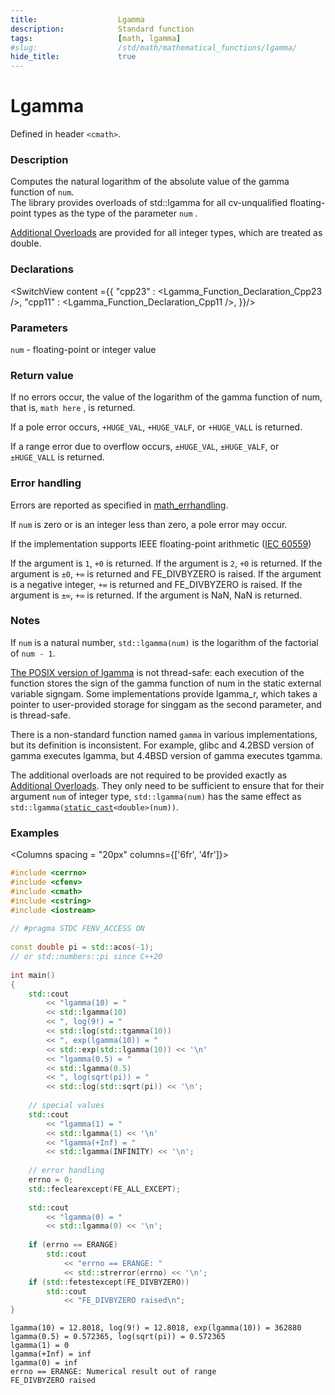 ```yaml
---
title:                  Lgamma
description:            Standard function
tags:                   [math, lgamma]
#slug:                  /std/math/mathematical_functions/lgamma/
hide_title:             true
---
```




# Lgamma

Defined in header `<cmath>`.

### Description

Computes the natural logarithm of the absolute value of the gamma function of <code>num</code>.<br/>
&#8203;<Since v='cpp23'>The library provides overloads of std::lgamma for all cv-unqualified floating-point types as the type of the parameter <code>num</code> </Since>.<br/>

&#8203;<a href='#declarations'>Additional Overloads</a> are provided for all integer types, which are treated as <span class='col-lb'>double</span>.

### Declarations

<SwitchView content ={{
    "cpp23" : <Lgamma_Function_Declaration_Cpp23 />,
    "cpp11" : <Lgamma_Function_Declaration_Cpp11 />,
}}/>

### Parameters
 
&#8203;<code>num</code> - floating-point or integer value

### Return value
If no errors occur, the value of the logarithm of the gamma function of num, that is, `math here` , is returned.

If a pole error occurs, `+HUGE_VAL`, `+HUGE_VALF`, or `+HUGE_VALL` is returned.

If a range error due to overflow occurs, `±HUGE_VAL`, `±HUGE_VALF`, or `±HUGE_VALL` is returned.

### Error handling

Errors are reported as specified in <a href='/docs/std/math/math_errhandling'>math_errhandling</a>.

If <code>num</code> is zero or is an integer less than zero, a pole error may occur.

If the implementation supports IEEE floating-point arithmetic (<a href='https://www.iso.org/standard/80985.html'>IEC 60559</a>)

If the argument is `1`, `+0` is returned.
If the argument is `2`, `+0` is returned.
If the argument is `±0`, `+∞` is returned and FE_DIVBYZERO is raised.
If the argument is a negative integer, `+∞` is returned and FE_DIVBYZERO is raised.
If the argument is `±∞`, `+∞` is returned.
If the argument is NaN, NaN is returned.

### Notes

If <code>num</code> is a natural number, `std::lgamma(num)` is the logarithm of the factorial of `num - 1`.

[The POSIX version of lgamma](https://pubs.opengroup.org/onlinepubs/9699919799/functions/lgamma.html)
is not thread-safe: each execution of the function stores the sign of the gamma function of num in the static external variable signgam. Some implementations provide lgamma_r, which takes a pointer to user-provided storage for singgam as the second parameter, and is thread-safe.

There is a non-standard function named `gamma` in various implementations, but its definition is inconsistent. 
For example, glibc and 4.2BSD version of gamma executes lgamma, but 4.4BSD version of gamma executes tgamma.

The additional overloads are not required to be provided exactly as <a href='#declarations'>Additional Overloads</a>. 
They only need to be sufficient to ensure that for their argument <code>num</code> of integer type, 
`std::lgamma(num)` has the same effect as <code>std::lgamma(<a href='/docs/std/lang-support/static_cast'>static_cast</a>&lt;<span class='col-lb'>double</span>&gt;(num))</code>.

### Examples

<Columns spacing = "20px" columns={['6fr', '4fr']}>
<div>

```cpp
#include <cerrno>
#include <cfenv>
#include <cmath>
#include <cstring>
#include <iostream>
 
// #pragma STDC FENV_ACCESS ON
 
const double pi = std::acos(-1); 
// or std::numbers::pi since C++20
 
int main()
{
    std::cout 
        << "lgamma(10) = " 
        << std::lgamma(10)
        << ", log(9!) = " 
        << std::log(std::tgamma(10))
        << ", exp(lgamma(10)) = " 
        << std::exp(std::lgamma(10)) << '\n'
        << "lgamma(0.5) = " 
        << std::lgamma(0.5)
        << ", log(sqrt(pi)) = " 
        << std::log(std::sqrt(pi)) << '\n';
 
    // special values
    std::cout 
        << "lgamma(1) = " 
        << std::lgamma(1) << '\n'
        << "lgamma(+Inf) = " 
        << std::lgamma(INFINITY) << '\n';
 
    // error handling
    errno = 0;
    std::feclearexcept(FE_ALL_EXCEPT);
 
    std::cout 
        << "lgamma(0) = " 
        << std::lgamma(0) << '\n';
 
    if (errno == ERANGE)
        std::cout 
            << "errno == ERANGE: " 
            << std::strerror(errno) << '\n';
    if (std::fetestexcept(FE_DIVBYZERO))
        std::cout 
            << "FE_DIVBYZERO raised\n";
}

```

</div><div>

```plaintext title="Possible Result"
lgamma(10) = 12.8018, log(9!) = 12.8018, exp(lgamma(10)) = 362880
lgamma(0.5) = 0.572365, log(sqrt(pi)) = 0.572365
lgamma(1) = 0
lgamma(+Inf) = inf
lgamma(0) = inf
errno == ERANGE: Numerical result out of range
FE_DIVBYZERO raised
```

</div>
</Columns>